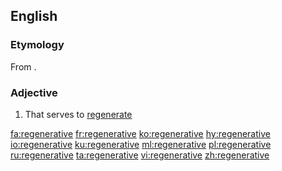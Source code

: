 ==English==

===Etymology===
From {{etyl|frm|en}} {{term|régénératif|lang=frm}}.

===Adjective===
{{en-adj}}

# That serves to [[regenerate]]

[[fa:regenerative]]
[[fr:regenerative]]
[[ko:regenerative]]
[[hy:regenerative]]
[[io:regenerative]]
[[ku:regenerative]]
[[ml:regenerative]]
[[pl:regenerative]]
[[ru:regenerative]]
[[ta:regenerative]]
[[vi:regenerative]]
[[zh:regenerative]]